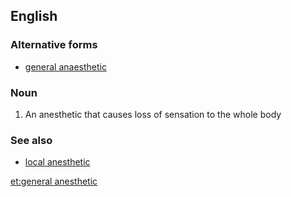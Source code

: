 ==English==

===Alternative forms===
*[[general anaesthetic]]

===Noun===
{{wikipedia}}
{{en-noun|head=[[general]] [[anesthetic]]}}

# {{context|medicine}} An anesthetic that causes loss of sensation to the whole body

===See also===
*[[local anesthetic]]

[[et:general anesthetic]]